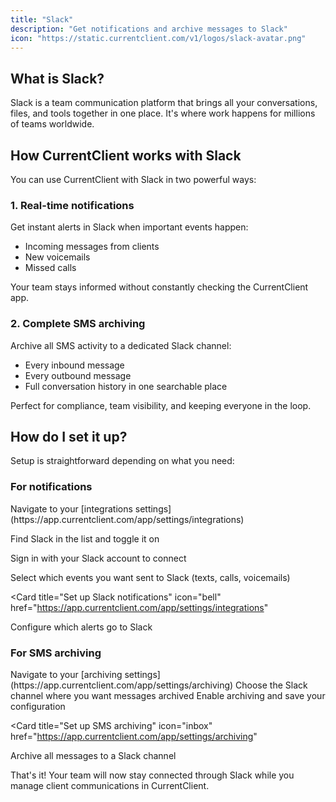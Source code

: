 ```yaml
---
title: "Slack"
description: "Get notifications and archive messages to Slack"
icon: "https://static.currentclient.com/v1/logos/slack-avatar.png"
---
```


## What is Slack?

Slack is a team communication platform that brings all your conversations, files, and tools together in one place. It's where work happens for millions of teams worldwide.

## How CurrentClient works with Slack

You can use CurrentClient with Slack in two powerful ways:

### 1. Real-time notifications

Get instant alerts in Slack when important events happen:

- Incoming messages from clients
- New voicemails
- Missed calls

Your team stays informed without constantly checking the CurrentClient app.

### 2. Complete SMS archiving

Archive all SMS activity to a dedicated Slack channel:

- Every inbound message
- Every outbound message
- Full conversation history in one searchable place

Perfect for compliance, team visibility, and keeping everyone in the loop.

## How do I set it up?

Setup is straightforward depending on what you need:

### For notifications

<Steps>
  <Step title="Go to integrations">
    Navigate to your [integrations
    settings](https://app.currentclient.com/app/settings/integrations)
  </Step>

<Step title="Enable Slack">Find Slack in the list and toggle it on</Step>

<Step title="Authenticate">Sign in with your Slack account to connect</Step>

  <Step title="Choose notifications">
    Select which events you want sent to Slack (texts, calls, voicemails)
  </Step>
</Steps>

<Card
  title="Set up Slack notifications"
  icon="bell"
  href="https://app.currentclient.com/app/settings/integrations"
>
  Configure which alerts go to Slack
</Card>

### For SMS archiving

<Steps>
  <Step title="Go to archiving settings">
    Navigate to your [archiving
    settings](https://app.currentclient.com/app/settings/archiving)
  </Step>

<Step title="Select Slack channel">
  Choose the Slack channel where you want messages archived
</Step>

  <Step title="Save settings">
    Enable archiving and save your configuration
  </Step>
</Steps>

<Card
  title="Set up SMS archiving"
  icon="inbox"
  href="https://app.currentclient.com/app/settings/archiving"
>
  Archive all messages to a Slack channel
</Card>

That's it! Your team will now stay connected through Slack while you manage client communications in CurrentClient.
